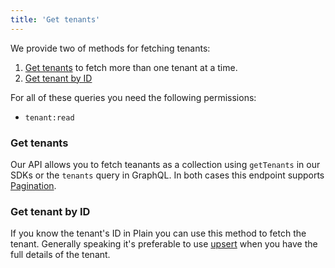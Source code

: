 ```yaml
---
title: 'Get tenants'
---
```


We provide two of methods for fetching tenants:

1. [Get tenants](#get-tenants) to fetch more than one tenant at a time.
1. [Get tenant by ID](#get-tenant-by-id)

For all of these queries you need the following permissions:

- `tenant:read`

### Get tenants

Our API allows you to fetch teanants as a collection using `getTenants` in our SDKs or the `tenants` query in GraphQL. In both cases this endpoint supports [Pagination](/api-reference/graphql/pagination).

<Tabs>
  <Tab title="Typescript SDK">
    <Snippet file="typescript-sdk/get-tenants.mdx" />
  </Tab>

  <Tab title="GraphQL">
    <Snippet file="graphql/get-tenants.mdx" />
  </Tab>
</Tabs>

### Get tenant by ID

If you know the tenant's ID in Plain you can use this method to fetch the tenant. Generally speaking it's preferable to use [upsert](./upsert) when you have the full details of the tenant.

<Tabs>
  <Tab title="Typescript SDK">
    <Snippet file="typescript-sdk/get-tenant-by-id.mdx" />
  </Tab>

  <Tab title="GraphQL">
    <Snippet file="graphql/get-tenant-by-id.mdx" />
  </Tab>
</Tabs>
